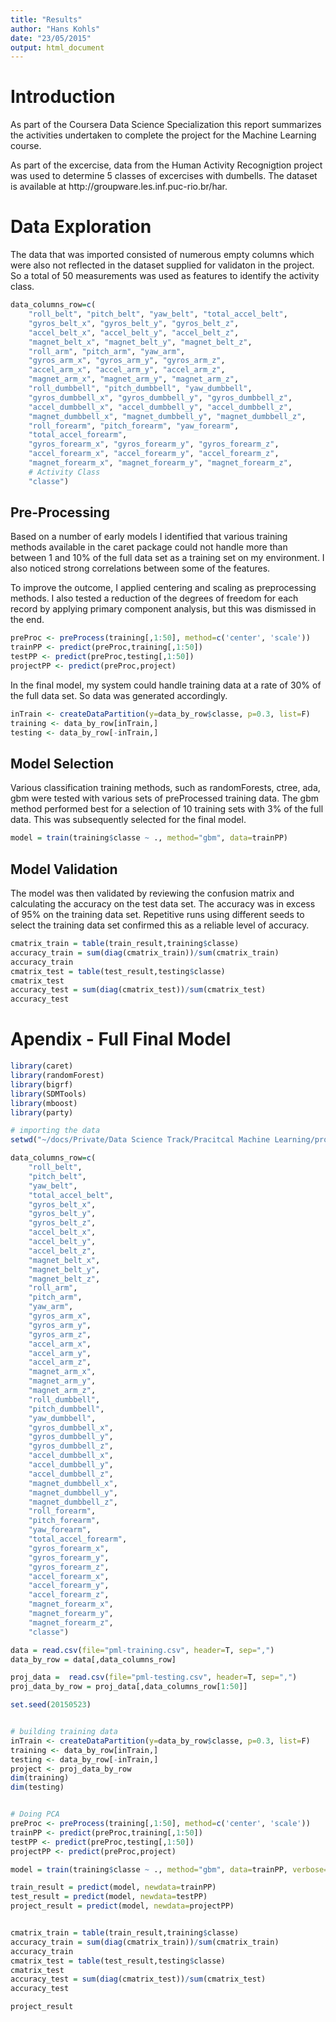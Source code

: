 ```yaml
---
title: "Results"
author: "Hans Kohls"
date: "23/05/2015"
output: html_document
---
```


# Introduction

As part of the Coursera Data Science Specialization this report summarizes the activities undertaken to complete the project for the Machine Learning course. 

As part of the excercise, data from the Human Activity Recognigtion project was used to determine 5 classes of excercises with dumbells. The dataset is available at http://groupware.les.inf.puc-rio.br/har.

# Data Exploration

The data that was imported consisted of numerous empty columns which were also not reflected in the dataset supplied for validaton in the project. So a total of 50 measurements was used as features to identify the activity class.

```r

data_columns_row=c(
    "roll_belt", "pitch_belt", "yaw_belt", "total_accel_belt",
    "gyros_belt_x", "gyros_belt_y", "gyros_belt_z",
    "accel_belt_x", "accel_belt_y", "accel_belt_z",
    "magnet_belt_x", "magnet_belt_y", "magnet_belt_z",
    "roll_arm", "pitch_arm", "yaw_arm", 
    "gyros_arm_x", "gyros_arm_y", "gyros_arm_z",
    "accel_arm_x", "accel_arm_y", "accel_arm_z",
    "magnet_arm_x", "magnet_arm_y", "magnet_arm_z",
    "roll_dumbbell", "pitch_dumbbell", "yaw_dumbbell",
    "gyros_dumbbell_x", "gyros_dumbbell_y", "gyros_dumbbell_z",
    "accel_dumbbell_x", "accel_dumbbell_y", "accel_dumbbell_z",
    "magnet_dumbbell_x", "magnet_dumbbell_y", "magnet_dumbbell_z",
    "roll_forearm", "pitch_forearm", "yaw_forearm",
    "total_accel_forearm", 
    "gyros_forearm_x", "gyros_forearm_y", "gyros_forearm_z", 
    "accel_forearm_x", "accel_forearm_y", "accel_forearm_z",
    "magnet_forearm_x", "magnet_forearm_y", "magnet_forearm_z",
    # Activity Class
    "classe")

```

## Pre-Processing

Based on a number of early models I identified that various training methods available in the caret package could not handle more than between 1 and 10% of the full data set as a training set on my environment. I also noticed strong correlations between some of the features. 

To improve the outcome, I applied centering and scaling as preprocessing methods. I also tested a reduction of the degrees of freedom for each record by applying primary component analysis, but this was dismissed in the end. 

```r
preProc <- preProcess(training[,1:50], method=c('center', 'scale'))
trainPP <- predict(preProc,training[,1:50])
testPP <- predict(preProc,testing[,1:50])
projectPP <- predict(preProc,project)

```

In the final model, my system could handle training data at a rate of 30% of the full data set. So data was generated accordingly.

```r
inTrain <- createDataPartition(y=data_by_row$classe, p=0.3, list=F)
training <- data_by_row[inTrain,]
testing <- data_by_row[-inTrain,]
```

## Model Selection

Various classification training methods, such as randomForests, ctree, ada, gbm were tested with various sets of preProcessed training data. The gbm method performed best for a selection of 10 training sets with 3% of the full data. This was subsequently selected for the final model. 

```r
model = train(training$classe ~ ., method="gbm", data=trainPP)
```

## Model Validation

The model was then validated by reviewing the confusion matrix and calculating the accuracy on the test data set. The accuracy was in excess of 95% on the training data set. Repetitive runs using different seeds to select the training data set confirmed this as a reliable level of accuracy. 

```r
cmatrix_train = table(train_result,training$classe)
accuracy_train = sum(diag(cmatrix_train))/sum(cmatrix_train)
accuracy_train
cmatrix_test = table(test_result,testing$classe)
cmatrix_test
accuracy_test = sum(diag(cmatrix_test))/sum(cmatrix_test)
accuracy_test
```

# Apendix - Full Final Model
```r
library(caret)
library(randomForest)
library(bigrf)
library(SDMTools)
library(mboost)
library(party)

# importing the data
setwd("~/docs/Private/Data Science Track/Pracitcal Machine Learning/project")

data_columns_row=c(
    "roll_belt",
    "pitch_belt",
    "yaw_belt",
    "total_accel_belt",
    "gyros_belt_x",
    "gyros_belt_y",
    "gyros_belt_z",
    "accel_belt_x",
    "accel_belt_y",
    "accel_belt_z",
    "magnet_belt_x",
    "magnet_belt_y",
    "magnet_belt_z",
    "roll_arm",
    "pitch_arm",
    "yaw_arm",
    "gyros_arm_x",
    "gyros_arm_y",
    "gyros_arm_z",
    "accel_arm_x",
    "accel_arm_y",
    "accel_arm_z",
    "magnet_arm_x",
    "magnet_arm_y",
    "magnet_arm_z",
    "roll_dumbbell",
    "pitch_dumbbell",
    "yaw_dumbbell",
    "gyros_dumbbell_x",
    "gyros_dumbbell_y",
    "gyros_dumbbell_z",
    "accel_dumbbell_x",
    "accel_dumbbell_y",
    "accel_dumbbell_z",
    "magnet_dumbbell_x",
    "magnet_dumbbell_y",
    "magnet_dumbbell_z",
    "roll_forearm",
    "pitch_forearm",
    "yaw_forearm",
    "total_accel_forearm",
    "gyros_forearm_x",
    "gyros_forearm_y",
    "gyros_forearm_z",
    "accel_forearm_x",
    "accel_forearm_y",
    "accel_forearm_z",
    "magnet_forearm_x",
    "magnet_forearm_y",
    "magnet_forearm_z",
    "classe")

data = read.csv(file="pml-training.csv", header=T, sep=",")
data_by_row = data[,data_columns_row]

proj_data =  read.csv(file="pml-testing.csv", header=T, sep=",")
proj_data_by_row = proj_data[,data_columns_row[1:50]]

set.seed(20150523)


# building training data
inTrain <- createDataPartition(y=data_by_row$classe, p=0.3, list=F)
training <- data_by_row[inTrain,]
testing <- data_by_row[-inTrain,]
project <- proj_data_by_row
dim(training)
dim(testing)


# Doing PCA
preProc <- preProcess(training[,1:50], method=c('center', 'scale'))
trainPP <- predict(preProc,training[,1:50])
testPP <- predict(preProc,testing[,1:50])
projectPP <- predict(preProc,project)

model = train(training$classe ~ ., method="gbm", data=trainPP, verbose=FALSE)

train_result = predict(model, newdata=trainPP)
test_result = predict(model, newdata=testPP)
project_result = predict(model, newdata=projectPP)


cmatrix_train = table(train_result,training$classe)
accuracy_train = sum(diag(cmatrix_train))/sum(cmatrix_train)
accuracy_train
cmatrix_test = table(test_result,testing$classe)
cmatrix_test
accuracy_test = sum(diag(cmatrix_test))/sum(cmatrix_test)
accuracy_test

project_result

```